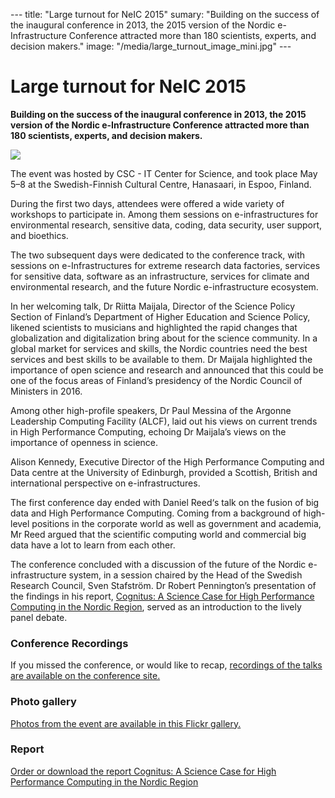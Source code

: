 ---
title: "Large turnout for NeIC 2015"
sumary: "Building on the success of the inaugural conference in 2013, the 2015 version of the Nordic e-Infrastructure Conference attracted more than 180 scientists, experts, and decision makers."
image: "/media/large_turnout_image_mini.jpg"
---
=Large turnout for NeIC 2015=

'''Building on the success of the inaugural conference in 2013, the 2015 version of the Nordic e-Infrastructure Conference attracted more than 180 scientists, experts, and decision makers.'''

<img class="smallpic" src="/media/large_turnout_image_mini.jpg">

The event was hosted by CSC - IT Center for Science, and took place May 5–8 at the Swedish-Finnish Cultural Centre, Hanasaari, in Espoo, Finland.

During the first two days, attendees were offered a wide variety of workshops to participate in. Among them sessions on e-infrastructures for environmental research, sensitive data, coding, data security, user support, and bioethics.

The two subsequent days were dedicated to the conference track, with sessions on e-Infrastructures for extreme research data factories, services for sensitive data, software as an infrastructure, services for climate and environmental research, and the future Nordic e-infrastructure ecosystem.

In her welcoming talk, Dr Riitta Maijala, Director of the Science Policy Section of Finland’s Department of Higher Education and Science Policy, likened scientists to musicians and highlighted the rapid changes that globalization and digitalization bring about for the science community. In a global market for services and skills, the Nordic countries need the best services and best skills to be available to them. Dr Maijala highlighted the importance of open science and research and announced that this could be one of the focus areas of Finland’s presidency of the Nordic Council of Ministers in 2016.

Among other high-profile speakers, Dr Paul Messina of the Argonne Leadership Computing Facility (ALCF), laid out his views on current trends in High Performance Computing, echoing Dr Maijala’s views on the importance of openness in science. 

Alison Kennedy, Executive Director of the High Performance Computing and Data centre at the University of Edinburgh, provided a Scottish, British and international perspective on e-infrastructures.

The first conference day ended with Daniel Reed‘s talk on the fusion of big data and High Performance Computing. Coming from a background of high-level positions in the corporate world as well as government and academia, Mr Reed argued that the scientific computing world and commercial big data have a lot to learn from each other.

The conference concluded with a discussion of the future of the Nordic e-infrastructure system, in a session chaired by the Head of the Swedish Research Council, Sven Stafström. Dr Robert Pennington’s presentation of the findings in his report, [http://www.nordforsk.org/en/publications/publications_container/cognitus-a-science-case-for-high-performance-computing-in-the-nordic-region Cognitus: A Science Case for High Performance Computing in the Nordic Region], served as an introduction to the lively panel debate.

=== Conference Recordings ===

If you missed the conference, or would like to recap, [http://neic2015.nordforsk.org/pages/viewpage.action?pageId=17498121 recordings of the talks are available on the conference site.]

=== Photo gallery ===
[https://flic.kr/s/aHskamELd5 Photos from the event are available in this Flickr gallery.]

=== Report ===
[http://www.nordforsk.org/en/publications/publications_container/cognitus-a-science-case-for-high-performance-computing-in-the-nordic-region/ Order or download the report Cognitus: A Science Case for High Performance Computing in the Nordic Region]
